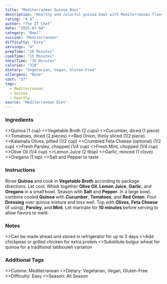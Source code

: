 ```yaml
---
title: "Mediterranean Quinoa Bowl"
description: "Healthy and colorful quinoa bowl with Mediterranean flavors and fresh vegetables."
rating: "4.4"
author: "The IT Chef"
date: "2025-07-04"
category: "Bowl"
cuisine: "Mediterranean"
difficulty: "Easy"
servings: "4"
prepTime: "20 Minutes"
cookTime: "15 Minutes"
totalTime: "35 Minutes"
calories: "320"
dietary: "Vegetarian, Vegan, Gluten-Free"
allergens: "None"
cost: "$7"
tags:
  - Mediterranean
  - Quinoa
  - Healthy
source: "Mediterranean Diet"
---
```

### Ingredients

<RecipeIngredients>
  <>Quinoa (1 cup)</>
  <>Vegetable Broth (2 cups)</>
  <>Cucumber, diced (1 piece)</>
  <>Tomatoes, diced (2 pieces)</>
  <>Red Onion, thinly sliced (1/2 piece)</>
  <>Kalamata Olives, pitted (1/2 cup)</>
  <>Crumbled Feta Cheese (optional) (1/2 cup)</>
  <>Fresh Parsley, chopped (1/4 cup)</>
  <>Fresh Mint, chopped (1/4 cup)</>
  <>Olive Oil (1/4 cup)</>
  <>Lemon Juice (2 tbsp)</>
  <>Garlic, minced (1 clove)</>
  <>Oregano (1 tsp)</>
  <>Salt and Pepper to taste</>
</RecipeIngredients>

### Instructions

<RecipeInstructions>
  <RecipeInstructionsSection title="Prepare Quinoa">
    <RecipeInstructionsStep>
      Rinse <strong>Quinoa</strong> and cook in <strong>Vegetable Broth</strong> according to package directions. Let cool.
    </RecipeInstructionsStep>
  </RecipeInstructionsSection>
  <RecipeInstructionsSection title="Make Dressing">
    <RecipeInstructionsStep>
      Whisk together <strong>Olive Oil</strong>, <strong>Lemon Juice</strong>, <strong>Garlic</strong>, and <strong>Oregano</strong> in a small bowl.
    </RecipeInstructionsStep>
    <RecipeInstructionsStep>
      Season with <strong>Salt</strong> and <strong>Pepper</strong>.
    </RecipeInstructionsStep>
  </RecipeInstructionsSection>
  <RecipeInstructionsSection title="Assemble Bowl">
    <RecipeInstructionsStep>
      In a large bowl, combine cooled <strong>Quinoa</strong> with <strong>Cucumber</strong>, <strong>Tomatoes</strong>, and <strong>Red Onion</strong>.
    </RecipeInstructionsStep>
    <RecipeInstructionsStep>
      Pour <strong>Dressing</strong> over quinoa mixture and toss well.
    </RecipeInstructionsStep>
    <RecipeInstructionsStep>
      Top with <strong>Olives</strong>, <strong>Feta Cheese</strong> (if using), <strong>Parsley</strong>, and <strong>Mint</strong>.
    </RecipeInstructionsStep>
    <RecipeInstructionsStep>
      Let marinate for <strong>10 minutes</strong> before serving to allow flavors to meld.
    </RecipeInstructionsStep>
  </RecipeInstructionsSection>
</RecipeInstructions>

### Notes

<RecipeNotes>
  <>Can be made ahead and stored in refrigerator for up to 3 days</>
  <>Add chickpeas or grilled chicken for extra protein</>
  <>Substitute bulgur wheat for quinoa for a traditional tabbouleh variation</>
</RecipeNotes>

### Additional Tags

<RecipeTags>
  <>Cuisine: Mediterranean</>
  <>Dietary: Vegetarian, Vegan, Gluten-Free</>
  <>Difficulty: Easy</>
  <>Season: All Season</>
</RecipeTags>
